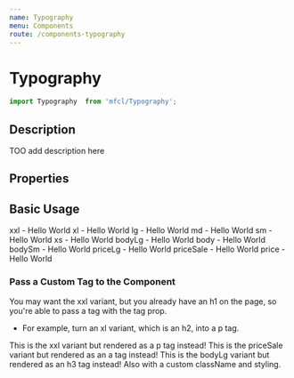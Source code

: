 ```yaml
---
name: Typography
menu: Components
route: /components-typography
---
```



# Typography

```javascript
import Typography  from 'mfcl/Typography';
```

## Description
TOO add description here

## Properties

<Props of={Typography} />

## Basic Usage

<Playground>
  <Component>
    <Typography variant='xxl'>
      xxl - Hello World
    </Typography>
    <Typography variant='xl'>
      xl - Hello World
    </Typography>
    <Typography variant='lg'>
      lg - Hello World
    </Typography>
    <Typography variant='md'>
      md - Hello World
    </Typography>
    <Typography variant='sm'>
      sm - Hello World
    </Typography>
    <Typography variant='xs'>
      xs - Hello World
    </Typography>
    <Typography variant='bodyLg'>
      bodyLg - Hello World
    </Typography>
    <Typography variant='body'>
      body - Hello World
    </Typography>
    <Typography variant='bodySm'>
      bodySm - Hello World
    </Typography>
    <Typography variant='priceLg'>
      priceLg - Hello World
    </Typography>
    <Typography variant='priceSale'>
      priceSale - Hello World
    </Typography>
    <Typography variant='price'>
      price - Hello World
    </Typography>
  </Component>
</Playground>

### Pass a Custom Tag to the Component
You may want the xxl variant, but you already have an h1 on the page, 
so you're able to pass a tag with the tag prop. 

- For example, turn an xl variant, which is an h2, into a p tag. 

<Playground>
  <Typography variant='xxl' tag='p'>
    This is the xxl variant but rendered as a p tag instead!
  </Typography>
  <Typography variant='priceSale' tag='a' href='/'>
    This is the priceSale variant but rendered as an a tag instead!
  </Typography>
  <Typography variant='bodyLg' tag='h3' className='veryGreen' style={{color: 'green'}}>
    This is the bodyLg variant but rendered as an h3 tag instead! Also with a custom className and styling.
  </Typography>
</Playground>
